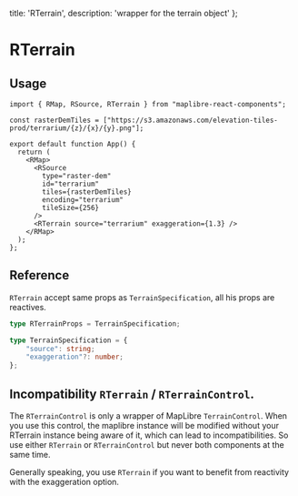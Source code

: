   title: 'RTerrain',
  description: 'wrapper for the terrain object'
};

# RTerrain

## Usage

```tsx
import { RMap, RSource, RTerrain } from "maplibre-react-components";

const rasterDemTiles = ["https://s3.amazonaws.com/elevation-tiles-prod/terrarium/{z}/{x}/{y}.png"];

export default function App() {
  return (
    <RMap>
      <RSource
        type="raster-dem"
        id="terrarium"
        tiles={rasterDemTiles}
        encoding="terrarium"
        tileSize={256}
      />
      <RTerrain source="terrarium" exaggeration={1.3} />
    </RMap>
  );
};

```

## Reference

`RTerrain` accept same props as `TerrainSpecification`, all his props are reactives.

```ts
type RTerrainProps = TerrainSpecification;

type TerrainSpecification = {
	"source": string;
	"exaggeration"?: number;
};
```


## Incompatibility `RTerrain` / `RTerrainControl`.

The `RTerrainControl` is only a wrapper of MapLibre `TerrainControl`.
When you use this control, the maplibre instance will be modified without
your RTerrain instance being aware of it, which can lead to incompatibilities.
So use either `RTerrain` or `RTerrainControl` but never both components at the
same time.

Generally speaking, you use `RTerrain` if you want to benefit from reactivity
 with the exaggeration option.
